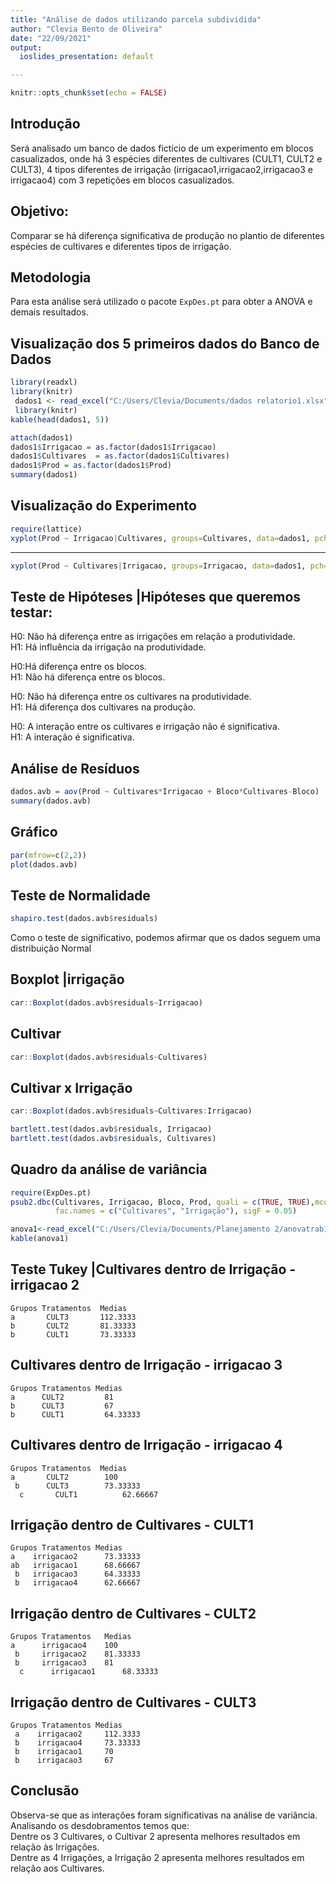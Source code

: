 ---
title: "Análise de dados utilizando parcela subdividida"
author: "Clevia Bento de Oliveira"
date: "22/09/2021"
output:
  ioslides_presentation: default

---

```{r setup, include=FALSE}
knitr::opts_chunk$set(echo = FALSE)
```

## Introdução
Será analisado um banco de dados fictício de um experimento em blocos casualizados, onde há 
3 espécies diferentes de cultivares (CULT1, CULT2 e CULT3), 4 tipos diferentes de irrigação 
(irrigacao1,irrigacao2,irrigacao3 e irrigacao4) com 3 repetições em blocos 
casualizados.

## Objetivo:

Comparar se há diferença significativa de produção no plantio de diferentes espécies de cultivares e diferentes tipos de irrigação.

## Metodologia  
Para esta análise será utilizado o pacote `ExpDes.pt` para obter a ANOVA e demais resultados.

## Visualização dos 5 primeiros dados do Banco de Dados
  


```{r warning=FALSE, echo=FALSE, message=FALSE}
library(readxl)
library(knitr)
 dados1 <- read_excel("C:/Users/Clevia/Documents/dados relatorio1.xlsx")
 library(knitr)
kable(head(dados1, 5))
```


```{r echo=FALSE, message=FALSE, warning=FALSE, include=FALSE}
attach(dados1)
dados1$Irrigacao = as.factor(dados1$Irrigacao)
dados1$Cultivares  = as.factor(dados1$Cultivares)
dados1$Prod = as.factor(dados1$Prod)
summary(dados1)
```

## Visualização do Experimento 

```{r message=FALSE, warning=FALSE, echo=FALSE}
require(lattice)
xyplot(Prod ~ Irrigacao|Cultivares, groups=Cultivares, data=dados1, pch=c(19,20,1),auto.key=TRUE, jitter.x=T)
```
  
---- 

```{r message=FALSE, warning=FALSE, echo=FALSE}
xyplot(Prod ~ Cultivares|Irrigacao, groups=Irrigacao, data=dados1, pch=c(19,20,1),auto.key=TRUE, jitter.x=T)

```

## Teste de Hipóteses |Hipóteses que queremos testar:  
H0: Não há diferença entre as irrigações em relação a produtividade.  
H1: Há influência da irrigação na produtividade.  
  
H0:Há diferença entre os blocos.  
H1: Não há diferença entre os blocos.  
  
H0: Não há diferença entre os cultivares na produtividade.  
H1: Há diferença dos cultivares na produção.  
  
H0: A interação entre os cultivares e irrigação não é significativa.  
H1: A interação é significativa.


## Análise de Resíduos
  
```{r message=FALSE, warning=FALSE}
dados.avb = aov(Prod ~ Cultivares*Irrigacao + Bloco*Cultivares-Bloco)
summary(dados.avb)
```

## Gráfico
```{r,message=FALSE,warning=FALSE}
par(mfrow=c(2,2))
plot(dados.avb)
```

## Teste de Normalidade 

```{r message=FALSE, warning=FALSE}
shapiro.test(dados.avb$residuals)
```
Como o teste de significativo, podemos afirmar que os dados seguem uma distribuição Normal  

## Boxplot |irrigação

```{r,message=FALSE,warning=FALSE,echo=FALSE}

car::Boxplot(dados.avb$residuals~Irrigacao)
```
## Cultivar
```{r,message=FALSE,warning=FALSE,echo=FALSE}
car::Boxplot(dados.avb$residuals~Cultivares)
```
## Cultivar x Irrigação
```{r,message=FALSE, warning=FALSE, echo=FALSE}
car::Boxplot(dados.avb$residuals~Cultivares:Irrigacao)
```

```{r include=FALSE}
bartlett.test(dados.avb$residuals, Irrigacao)
bartlett.test(dados.avb$residuals, Cultivares)
```

## Quadro da análise de variância

```{r eval=FALSE, message=FALSE, warning=FALSE, include=FALSE}
require(ExpDes.pt)
psub2.dbc(Cultivares, Irrigacao, Bloco, Prod, quali = c(TRUE, TRUE),mcomp = "tukey",
          fac.names = c("Cultivares", "Irrigação"), sigF = 0.05)
```
```{r echo=FALSE, message=FALSE, warning=FALSE}

anova1<-read_excel("C:/Users/Clevia/Documents/Planejamento 2/anovatrab1.xlsx")
kable(anova1)
```

## Teste Tukey |Cultivares dentro de Irrigação - irrigacao 2

```
Grupos Tratamentos  Medias  
a 	    CULT3 	    112.3333   
b 	    CULT2 	    81.33333   
b 	    CULT1 	    73.33333
```    


## Cultivares dentro de Irrigação - irrigacao 3

``` 
Grupos Tratamentos Medias  
a 	   CULT2 	     81   
b 	   CULT3 	     67   
b 	   CULT1 	     64.33333 
```   

## Cultivares dentro de Irrigação - irrigacao 4 
``` 
Grupos Tratamentos  Medias  
a 	    CULT2 	     100   
 b 	    CULT3 	     73.33333   
  c 	  CULT1 	     62.66667
  ```     
  
## Irrigação dentro de Cultivares - CULT1
``` 
Grupos Tratamentos Medias  
a 	 irrigacao2 	 73.33333   
ab 	 irrigacao1 	 68.66667   
 b 	 irrigacao3 	 64.33333   
 b 	 irrigacao4 	 62.66667   
 ```
  

 
## Irrigação dentro de Cultivares - CULT2
``` 
Grupos Tratamentos   Medias  
a 	   irrigacao4 	 100   
 b 	   irrigacao2 	 81.33333   
 b 	   irrigacao3 	 81   
  c 	 irrigacao1 	 68.33333 
  ```

## Irrigação dentro de Cultivares - CULT3
``` 
Grupos Tratamentos Medias  
 a 	  irrigacao2 	 112.3333   
 b 	  irrigacao4 	 73.33333   
 b 	  irrigacao1 	 70   
 b 	  irrigacao3 	 67 
 ```

## Conclusão 
Observa-se que as interações foram significativas na análise de variância.  
Analisando os desdobramentos temos que:  
Dentre os 3 Cultivares, o Cultivar 2 apresenta melhores resultados em relação às Irrigações.  
Dentre as 4 Irrigações, a Irrigação 2 apresenta melhores resultados em relação aos Cultivares.


